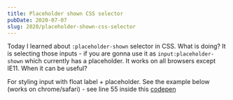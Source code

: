 ```yaml
---
title: Placeholder shown CSS selector
pubDate: 2020-07-07
slug: 2020/placeholder-shown-css-selector
---
```


Today I learned about `:placeholder-shown` selector in CSS.
What is doing? It is selecting those inputs - if you are gonna use it as `input:placeholder-shown`
which currently has a placeholder. It works on all browsers except IE11. When it can be useful?

For styling input with float label + placeholder. See the example below (works on chrome/safari) -
see line 55 inside this [codepen](https://codepen.io/team/css-tricks/pen/XVBLRM)
